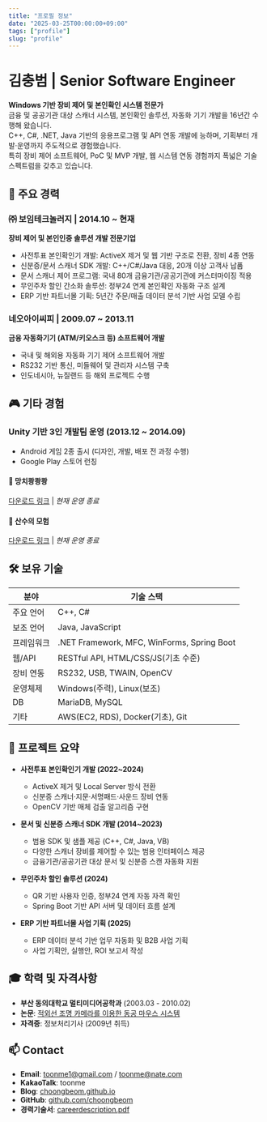 ```yaml
---
title: "프로필 정보"
date: "2025-03-25T00:00:00+09:00"
tags: ["profile"]
slug: "profile"
---
```


# 김충범 | Senior Software Engineer

**Windows 기반 장비 제어 및 본인확인 시스템 전문가**  
금융 및 공공기관 대상 스캐너 시스템, 본인확인 솔루션, 자동화 기기 개발을 16년간 수행해 왔습니다.  
C++, C#, .NET, Java 기반의 응용프로그램 및 API 연동 개발에 능하며, 기획부터 개발·운영까지 주도적으로 경험했습니다.  
특히 장비 제어 소프트웨어, PoC 및 MVP 개발, 웹 시스템 연동 경험까지 폭넓은 기술 스펙트럼을 갖추고 있습니다.


## 💼 주요 경력

### ㈜ 보임테크놀러지 | 2014.10 ~ 현재  
**장비 제어 및 본인인증 솔루션 개발 전문기업**

- 사전투표 본인확인기 개발: ActiveX 제거 및 웹 기반 구조로 전환, 장비 4종 연동
- 신분증/문서 스캐너 SDK 개발: C++/C#/Java 대응, 20개 이상 고객사 납품
- 문서 스캐너 제어 프로그램: 국내 80개 금융기관/공공기관에 커스터마이징 적용
- 무인주차 할인 간소화 솔루션: 정부24 연계 본인확인 자동화 구조 설계
- ERP 기반 파트너몰 기획: 5년간 주문/매출 데이터 분석 기반 사업 모델 수립

### 네오아이씨피 | 2009.07 ~ 2013.11  
**금융 자동화기기 (ATM/키오스크 등) 소프트웨어 개발**

- 국내 및 해외용 자동화 기기 제어 소프트웨어 개발
- RS232 기반 통신, 미들웨어 및 관리자 시스템 구축
- 인도네시아, 뉴질랜드 등 해외 프로젝트 수행


## 🎮 기타 경험

### Unity 기반 3인 개발팀 운영 (2013.12 ~ 2014.09)  
- Android 게임 2종 출시 (디자인, 개발, 배포 전 과정 수행)  
- Google Play 스토어 런칭  

#### 📌 망치쾅쾅쾅  
[다운로드 링크](https://apkcombo.com/ko/mangchi-kwangkwangkwang/com.b2hsoft.HammerBBBPaid/) | *현재 운영 종료*

#### 📌 산수의 모험  
[다운로드 링크](https://apkcombo.com/ko/the-adventures-of-arithmetic/com.b2hsoft.taoa/) | *현재 운영 종료*


## 🛠 보유 기술

| 분야 | 기술 스택 |
|------|-----------|
| 주요 언어 | C++, C# |
| 보조 언어 | Java, JavaScript |
| 프레임워크 | .NET Framework, MFC, WinForms, Spring Boot |
| 웹/API | RESTful API, HTML/CSS/JS(기초 수준) |
| 장비 연동 | RS232, USB, TWAIN, OpenCV |
| 운영체제 | Windows(주력), Linux(보조) |
| DB | MariaDB, MySQL |
| 기타 | AWS(EC2, RDS), Docker(기초), Git |


## 🧪 프로젝트 요약

- **사전투표 본인확인기 개발 (2022~2024)**  
  - ActiveX 제거 및 Local Server 방식 전환  
  - 신분증 스캐너·지문·서명패드·사운드 장비 연동  
  - OpenCV 기반 매체 검출 알고리즘 구현

- **문서 및 신분증 스캐너 SDK 개발 (2014~2023)**  
  - 범용 SDK 및 샘플 제공 (C++, C#, Java, VB)  
  - 다양한 스캐너 장비를 제어할 수 있는 범용 인터페이스 제공
  - 금융기관/공공기관 대상 문서 및 신분증 스캔 자동화 지원

- **무인주차 할인 솔루션 (2024)**  
  - QR 기반 사용자 인증, 정부24 연계 자동 자격 확인  
  - Spring Boot 기반 API 서버 및 데이터 흐름 설계

- **ERP 기반 파트너몰 사업 기획 (2025)**  
  - ERP 데이터 분석 기반 업무 자동화 및 B2B 사업 기획  
  - 사업 기획안, 실행안, ROI 보고서 작성


## 🎓 학력 및 자격사항

- **부산 동의대학교 멀티미디어공학과** (2003.03 - 2010.02)  
- **논문**: [적외선 조명 카메라를 이용한 동공 마우스 시스템](https://scienceon.kisti.re.kr/srch/selectPORSrchArticle.do?cn=NPAP09751794&dbt=NPAP)  
- **자격증**: 정보처리기사 (2009년 취득)  


## 📫 Contact

- **Email**: toonme1@gmail.com / toonme@nate.com  
- **KakaoTalk**: toonme  
- **Blog**: [choongbeom.github.io](https://choongbeom.github.io)  
- **GitHub**: [github.com/choongbeom](https://github.com/choongbeom)
- **경력기술서**: [careerdescription.pdf](/assets/docs/careerdescription.pdf)
